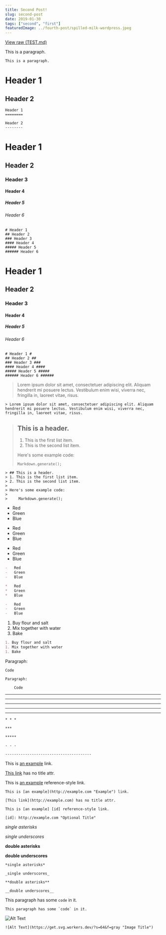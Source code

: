 ```yaml
---
title: Second Post!
slug: second-post
date: 2019-01-30
tags: ["second", "first"]
featuredImage: ../fourth-post/spilled-milk-wordpress.jpeg
---
```


[View raw (TEST.md)](https://raw.github.com/adamschwartz/github-markdown-kitchen-sink/master/README.md)

This is a paragraph.

    This is a paragraph.

# Header 1

## Header 2

    Header 1
    ========

    Header 2
    --------

# Header 1

## Header 2

### Header 3

#### Header 4

##### Header 5

###### Header 6

    # Header 1
    ## Header 2
    ### Header 3
    #### Header 4
    ##### Header 5
    ###### Header 6

# Header 1

## Header 2

### Header 3

#### Header 4

##### Header 5

###### Header 6

    # Header 1 #
    ## Header 2 ##
    ### Header 3 ###
    #### Header 4 ####
    ##### Header 5 #####
    ###### Header 6 ######

> Lorem ipsum dolor sit amet, consectetuer adipiscing elit. Aliquam hendrerit mi posuere lectus. Vestibulum enim wisi, viverra nec, fringilla in, laoreet vitae, risus.

    > Lorem ipsum dolor sit amet, consectetuer adipiscing elit. Aliquam hendrerit mi posuere lectus. Vestibulum enim wisi, viverra nec, fringilla in, laoreet vitae, risus.

> ## This is a header.
>
> 1. This is the first list item.
> 2. This is the second list item.
>
> Here's some example code:
>
>     Markdown.generate();

    > ## This is a header.
    > 1. This is the first list item.
    > 2. This is the second list item.
    >
    > Here's some example code:
    >
    >     Markdown.generate();

-   Red
-   Green
-   Blue

*   Red
*   Green
*   Blue

-   Red
-   Green
-   Blue

```markdown
-   Red
-   Green
-   Blue

*   Red
*   Green
*   Blue

-   Red
-   Green
-   Blue
```

1. Buy flour and salt
1. Mix together with water
1. Bake

```markdown
1. Buy flour and salt
1. Mix together with water
1. Bake
```

Paragraph:

    Code

<!-- -->

    Paragraph:

        Code

---

---

---

---

---

    * * *

    ***

    *****

    - - -

    ---------------------------------------

This is [an example](http://example.com "Example") link.

[This link](http://example.com) has no title attr.

This is [an example][id] reference-style link.

[id]: http://example.com "Optional Title"

    This is [an example](http://example.com "Example") link.

    [This link](http://example.com) has no title attr.

    This is [an example] [id] reference-style link.

    [id]: http://example.com "Optional Title"

_single asterisks_

_single underscores_

**double asterisks**

**double underscores**

    *single asterisks*

    _single underscores_

    **double asterisks**

    __double underscores__

This paragraph has some `code` in it.

    This paragraph has some `code` in it.

![Alt Text](https://get.svg.workers.dev/?s=64&f=gray "Image Title")

    ![Alt Text](https://get.svg.workers.dev/?s=64&f=gray "Image Title")
